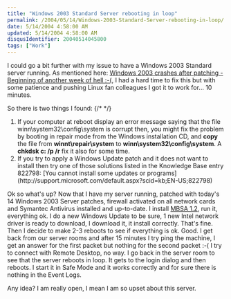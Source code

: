 ```yaml
---
title: "Windows 2003 Standard Server rebooting in loop"
permalink: /2004/05/14/Windows-2003-Standard-Server-rebooting-in-loop/
date: 5/14/2004 4:58:00 AM
updated: 5/14/2004 4:58:00 AM
disqusIdentifier: 20040514045800
tags: ["Work"]
---
```

I could go a bit further with my issue to have a Windows 2003 Standard server running. As mentioned here: [Windows 2003 crashes after patching - Beginning of another week of hell :-(](http://weblogs.asp.net/lkempe/archive/2004/05/11/129871.aspx), I had a hard time to fix this but with some patience and pushing Linux fan colleagues I got it to work for... 10 minutes.

So there is two things I found:
{/* <!-- more --> */}

<ol>
<li>If your computer at reboot display an error message saying that the file winn\system32\config\system is corrupt then, you might fix the problem by booting in repair mode from the Windows installation CD, and <strong>copy</strong> the file from <strong>winnt\repair\system</strong> to <strong>winn\system32\config\system</strong>. A <strong>chkdsk c: /p /r</strong> fix it also for some time. 
<li>If you try to apply a Windows Update patch and it does not want to install then try one of those solutions listed in the Knowledge Base entry 822798: [You cannot install some updates or programs](http://support.microsoft.com/default.aspx?scid=kb;EN-US;822798)</li></li></ol>


Ok so what's up? Now that I have my server running, patched with today's 14 Windows 2003 Server patches, firewall activated on all network cards and Symantec Antivirus installed and up-to-date. I install [MBSA 1.2](http://www.microsoft.com/technet/security/tools/mbsahome.mspx), run it, everything ok. I do a new Windows Update to be sure, 1 new Intel network driver is ready to download, I download it, it install correctly. That's fine. Then I decide to make 2-3 reboots to see if everything is ok. Good. I get back from our server rooms and after 15 minutes I try ping the machine, I get an answer for the first packet but nothing for the second packet :-( I try to connect with Remote Desktop, no way. I go back in the server room to see that the server reboots in loop. It gets to the login dialog and then reboots. I start it in Safe Mode and it works correctly and for sure there is nothing in the Event Logs.

Any idea? I am really open, I mean I am so upset about this server.
